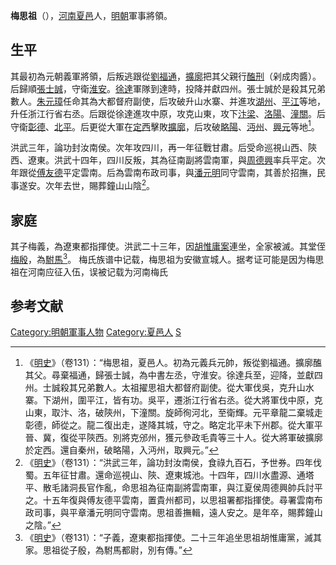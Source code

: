'''梅思祖'''（{{bd|？||1382年}}），[[河南|河南]][[夏邑|夏邑]]人，[[明朝|明朝]]軍事將領。

==生平==
其最初為元朝義軍將領，后叛逃跟從[[劉福通|劉福通]]，[[擴廓|擴廓]]把其父親行[[醢刑|醢刑]]（剁成肉醬）。后歸順[[張士誠|張士誠]]，守衛[[淮安|淮安]]。[[徐達|徐達]]軍隊到達時，投降并獻四州。張士誠於是殺其兄弟數人。[[朱元璋|朱元璋]]任命其為大都督府副使，后攻破升山水寨、并進攻[[湖州|湖州]]、[[平江|平江]]等地，升任浙江行省右丞。后跟從徐達進攻中原，攻克山東，攻下[[汴梁|汴梁]]、[[洛陽|洛陽]]、[[潼關|潼關]]。后守衛[[彰德|彰德]]、[[北平|北平]]。后更從大軍在[[定西|定西]]擊敗[[擴廓|擴廓]]，后攻破[[略陽|略陽]]、[[沔州|沔州]]、[[興元|興元]]等地<ref>《[[明史|明史]]》（卷131）：“梅思祖，夏邑人。初為元義兵元帥，叛從劉福通。擴廓醢其父。尋棄福通，歸張士誠，為中書左丞，守淮安。徐達兵至，迎降，並獻四州。士誠殺其兄弟數人。太祖擢思祖大都督府副使。從大軍伐吳，克升山水寨。下湖州，圍平江，皆有功。吳平，遷浙江行省右丞。從大將軍伐中原，克山東，取汴、洛，破陝州，下潼關。旋師徇河北，至衛輝。元平章龍二棄城走彰德，師從之。龍二復出走，遂降其城，守之。略定北平未下州郡。從大軍平晉、冀，復從平陝西。別將克邠州，獲元參政毛貴等三十人。從大將軍破擴廓於定西。還自秦州，破略陽，入沔州，取興元。”</ref>。

洪武三年，論功封汝南侯。次年攻四川，再一年征戰甘肅。后受命巡視山西、陝西、遼東。洪武十四年，四川反叛，其為征南副將雲南軍，與[[周德興|周德興]]率兵平定。次年跟從[[傅友德|傅友德]]平定雲南。后為雲南布政司事，與[[潘元明|潘元明]]同守雲南，其善於招撫，民事遂安。次年去世，賜葬鐘山山陰<ref>《[[明史|明史]]》（卷131）：“洪武三年，論功封汝南侯，食祿九百石，予世券。四年伐蜀。五年征甘肅。還命巡視山、陝、遼東城池。十四年，四川水盡源、通塔平、散毛諸洞長官作亂，命思祖為征南副將雲南軍，與江夏侯周德興帥兵討平之。十五年復與傅友德平雲南，置貴州都司，以思祖署都指揮使。尋署雲南布政司事，與平章潘元明同守雲南。思祖善撫輯，遠人安之。是年卒，賜葬鐘山之陰。”</ref>。

==家庭==
其子梅義，為遼東都指揮使。洪武二十三年，因[[胡惟庸案|胡惟庸案]]連坐，全家被滅。其堂侄[[梅殷|梅殷]]，為[[駙馬|駙馬]]<ref>《[[明史|明史]]》（卷131）：“子義，遼東都指揮使。二十三年追坐思祖胡惟庸黨，滅其家。思祖從子殷，為駙馬都尉，別有傳。”</ref>。
梅氏族谱中记载，梅思祖为安徽宣城人。据考证可能是因为梅思祖在河南应征入伍，误被记载为河南梅氏

==参考文献==
{{wikisource|明史/卷131}}
<div class="references-small">
<references></references>
</div>


[[Category:明朝軍事人物|Category:明朝軍事人物]]
[[Category:夏邑人|Category:夏邑人]]
[[Category:梅姓|S]]